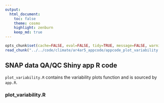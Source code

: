 ```yaml
---
output:
  html_document:
    toc: false
    theme: cosmo
    highlight: zenburn
    keep_md: true
---
```


```r
opts_chunk$set(cache=FALSE, eval=FALSE, tidy=TRUE, message=FALSE, warning=FALSE)
read_chunk("../../code/climate/ar4ar5_appcode/appcode_plot_variability.R")
```

##
##
## SNAP data QA/QC Shiny app R code

`plot_variability.R` contains the variability plots function and is sourced by `app.R`.

### plot_variability.R

```r
```
